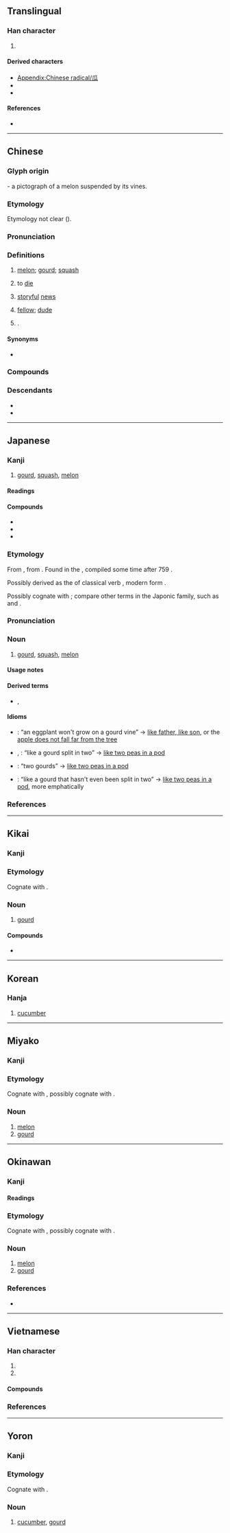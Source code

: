 {{also|爪}}
{{character info}}
{{character info|⽠}}
==Translingual==
{{stroke order|type=animate}}

===Han character===
{{Han char|rn=97|rad=瓜|as=00|sn=5|snj=6|four=72230|canj=HVIO|ids=⿸𠂆⿰厶㇏,⿻𤓰丶}}

# {{mul-kangxi radical-def}}

====Derived characters====
* [[Appendix:Chinese radical/瓜]]
* {{l|mul|[[𠇗]], [[呱]], [[坬]], [[𡜁]], [[孤]], [[弧]], [[㧓]], [[泒]], [[狐]], [[𨸯]], [[柧]], [[胍]], [[畖]], [[𥄼]], [[𥑔]], [[𭄱]], [[𧙆]], [[𦍳]], [[𦧔]], [[蛌]], [[𮕟]], [[觚]], [[𧦼]], [[𧲲]], [[𧵟]], [[𧿼]], [[軱]]([[𮝴]]), [[𨠋]], [[𮞖]], [[鈲]]([[𨱃]]), [[𩈕]], [[䩝]], [[𩛃]], [[𩢍]]([[𬳷]]), [[䱄]], [[𬷊]]}}
* {{l|mul|[[𠛒]], [[𣢚]], [[𦤻]], [[𪀅]], [[𡗷]], [[苽]], [[𤽡]], [[窊]], [[罛]], [[笟]], [[𦊡]], [[𩂡]], [[𢈅]], [[㽿]]}}

====References====
* {{Han ref|kx=0746.010|dkj=21371|dj=1154.140|hdz=42654.010|uh=74DC|ud=29916|bh=A5CA|bd=42442}}

----

==Chinese==
{{zh-forms|alt=苽}}
{{zh-wp|zh:瓜|en:Melon|en:Gourd|en:Radical 97}}

===Glyph origin===
{{Han etym}}
{{liushu|p}} - a pictograph of a melon suspended by its vines.

===Etymology===
Etymology not clear ({{zh-ref|Schuessler, 2007}}).

{{rfe|zh|relationship of Cantonese [[瓜]] 'to die' to Mandarin [[掛]] 'to die'}}

===Pronunciation===
{{zh-pron
|m=guā
|m-s=gua1
|dg=гуа1
|c=gwaa1
|c-t=ga1
|g=gua1
|h=pfs=kôa;gd=gua1
|j=gua1
|mb=guá
|md=guă
|mn=xm,qz,jj,zp,tw,ph:koe/ml,jj,tw:koa
|mn_note=Xiamen, Quanzhou, Jinjiang, Taiwan: koe - vernacular; koa - literary
|mn-t=guê1
|w=1ko
|x=gua1
|mc=y
|oc=y
|cat=n,c:v,pn
}}

===Definitions===
{{zh-hanzi}}

# [[melon]]; [[gourd]]; [[squash]]
#: {{zh-x|西瓜|watermelon}}
#: {{zh-x|南瓜|pumpkin}}
#: {{zh-x|冬瓜|winter '''melon'''}}
# {{lb|zh|Cantonese|slang|humorous}} to [[die]]
# {{lb|zh|Mainland|slang|neologism}} [[storyful]] [[news]]
#: {{zh-x|今年 最大 的 瓜|the most '''storyful news''' this year}}
#: {{zh-also|吃瓜}}
# {{lb|zh|Singapore|colloquial}} [[fellow]]; [[dude]]
# {{surname|zh|nodot=1}}.

====Synonyms====
* {{sense|to die}}
{{zh-syn-saurus|死亡}}

===Compounds===
{{zh-der|白瓜|西瓜|瓜蒂|瓜分|瓜李之嫌|瓜連|瓜紐|瓜農|瓜皮帽|瓜剖豆分|瓜仁|瓜熟蒂落|瓜藤|瓜田李下|瓜條|瓜蔓|瓜子|瓜子臉|佛手瓜|南瓜|及瓜而代|呆瓜|傻瓜相機|傻瓜|刺瓜|地瓜簽|匏瓜|及瓜|哈密瓜|地若瓜分|倭瓜|一瓜一蒂|嗑瓜子|匏瓜空懸|尼加拉瓜|寒瓜|地瓜|厄瓜多|劉全進瓜|冬瓜|瓜代|瓜田之嫌|浮瓜避暑|番木瓜|瓜子殼|瓜果筵|稍瓜打驢|瓜瓞|滾瓜爛熟|東瓜茄子|破瓜|瓜瓞綿綿|打瓜子|瓜子金|瓜秧|打響瓜兒|水底納瓜|番瓜|瓜月|浮瓜沉李|有瓜葛|木瓜|沉李浮瓜|木瓜酵素|滾瓜溜圓|種瓜得瓜|瓜搭|故侯瓜|砍瓜切菜|矮冬瓜|瓜期|瓜蔓抄|澆瓜之惠|癩瓜|王瓜|甜瓜|甘瓜苦蒂|瓜葛之親|瓜葛|瓜祭|瓜瓤|瓜洲|瓜棚|瓜架|瓜果|瓜時|瓜字初分|瓜地馬拉|瓜分豆剖|瓜子仁|瓜科|灌瓜之義|投瓜|滾瓜兒|瓠瓜|洋香瓜|水裡納瓜|抱蔓摘瓜|瓟瓜|東陵瓜|李下瓜田|醉瓜|綿綿瓜瓞|黃瓜|絲瓜絡|金瓜|頂瓜皮|絲瓜|腦袋瓜|老王賣瓜|順藤摸瓜|豆剖瓜分|蒲瓜|苦瓜臉|腦瓜頂兒|腦袋瓜子|老醃瓜|菜瓜布|苦瓜|鯽瓜兒|馬鈴瓜|香瓜|醬瓜|花瓜|馬拿瓜|金瓜石|糖瓜|老倭瓜|越瓜|西瓜子兒|西瓜帽|花木瓜|菜瓜|阿空卡瓜|胡瓜|瓜州|南瓜燈|傑克南瓜燈}}

===Descendants===
* {{desc|pcc|gval|bor=1}}
* {{desc|za|gve|bor=1}}

{{zh-cat|Intermediate|Death}}

----

==Japanese==

===Kanji===
{{ja-kanji|grade=|rs=瓜00}}

# [[gourd]], [[squash]], [[melon]]

====Readings====
{{ja-readings
|goon=け<け<くゑ
|kanon=か<くわ
|kun=うり-
}}

====Compounds====
* {{ja-r|西%瓜|すい%か|[[watermelon]]}}
* {{ja-r|南%瓜|なん%か}}
* {{ja-r|南瓜|カボチャ|[[pumpkin]]}}

===Etymology===
<div style="float:right;">
{{wikipedia|lang=ja}}
{{wikipedia|Gourd}}
{{wikipedia|Cucurbita|Squash}}
{{wikipedia|Melon}}
</div>
{{ja-kanjitab|yomi=k|うり}}

From {{inh|ja|ojp|-}}, from {{inh|ja|jpx-pro|*ori}}. Found in the ''{{w|Man'yōshū}}'', compiled some time after 759 {{CE}}.

Possibly derived as the {{m|ja|連用形|tr=ren'yōkei||continuative or stem form}} of classical verb {{m|ja|熟る|tr=uru}}, modern form {{m|ja|熟れる|tr=ureru||to [[ripen]]}}.

Possibly cognate with {{cog|ko|오이||[[cucumber]]}}; compare other terms in the Japonic family, such as {{cog|kzg|瓜|tr=ui}} and {{cog|yox|瓜|tr=ui}}.

===Pronunciation===
{{ja-pron|yomi=k|うり|acc=1|acc_ref=DJR}}

===Noun===
{{ja-noun|うり|ウリ}}

# [[gourd]], [[squash]], [[melon]]

====Usage notes====
{{U:ja:biology|ウリ}}

====Derived terms====
* {{ja-r|胡瓜|きゅうり|rom=-}}, {{ja-r|黄瓜|きゅうり|[[cucumber]]}}

====Idioms====
{{der-top|Idioms}}
* {{ja-r|瓜の蔓には茄子はならぬ|うり の つる に は なすび は ならぬ}}: “an eggplant won't grow on a gourd vine” → [[like father, like son]], or the [[apple does not fall far from the tree]]
* {{ja-r|瓜を二つに割ったよう|うり を ふたつ に わった よう}}, {{ja-r|瓜を二つに割りたる如し|うり を ふたつ に わりたる ごとし}}: “like a gourd split in two” → [[like two peas in a pod]]
* {{ja-r|瓜二つ|うり ふたつ}}: “two gourds” → [[like two peas in a pod]]
* {{ja-r|瓜を二つに割らずそのまま|うり を ふたつ に わらず その まま}}: “like a gourd that hasn't even been split in two” → [[like two peas in a pod]], more emphatically
{{der-bottom}}

===References===
<references/>

----

==Kikai==
{{attention|kzg}}

===Kanji===
{{head|kzg|Han character|hiragana|うい|romaji|ui}}

===Etymology===
Cognate with {{cog|ja|瓜|tr=uri|t=gourd, squash, melon}}.

===Noun===
{{head|kzg|noun|hiragana|うい|romaji|ui|sort=うい}}

# [[gourd]]

====Compounds====
{{top2}}
* {{l|kzg|胡瓜|tr=きうい, kiui|t=cucumber}}
{{bottom}}

----

==Korean==

===Hanja===
{{ko-hanja/new|오이|과}}

# [[cucumber]]

----

==Miyako==
{{attention|kzg}}

===Kanji===
{{head|mvi|Han character|hiragana|うーㇲ゙|romaji|ūz}}

===Etymology===
Cognate with {{cog|ja|瓜|tr=uri|t=gourd, squash, melon}}, possibly cognate with {{cog|ko|오이}}.

===Noun===
{{head|mvi|noun|hiragana|うーㇲ゙|romaji|ūz|sort=うい}}

# [[melon]]
# [[gourd]]

----

==Okinawan==
{{attention|ryu}}

===Kanji===
{{ryu-kanji}}

====Readings====
{{ryu-readings
|kun=うい-
}}

===Etymology===
{{ryu-kanjitab|うい|yomi=k}}
Cognate with {{cog|ja|瓜|tr=uri|t=gourd, squash, melon}}, possibly cognate with {{cog|ko|오이}}.

===Noun===
{{ryu-noun|うい}}

# [[melon]]
# [[gourd]]

===References===
* {{R:Shuri-Naha Dialect Dictionary|ウイ|SN03002}}

----

==Vietnamese==

===Han character===
{{vi-readings|rs=瓜00
|hanviet=qua-tdcndg;gdhn;bonet
|phienthiet=
|nom=qua-bonet;genibrel;taberd, dưa-tdcndg;btcn, co-tdcndg
}}

# {{han tu form of|qua|[[melon]]}}
# {{Nom form of|dưa|[[melon]]}}

====Compounds====
{{der3|vi
|{{vi-l|苦瓜|khổ qua}}
|{{vi-l|木瓜|mộc qua}}
}}

===References===
<references/>

----

==Yoron==
{{attention|yox}}

===Kanji===
{{head|yox|Han character|hiragana|うい|romaji|ui}}

===Etymology===
Cognate with {{cog|ja|瓜|tr=uri|t=gourd, squash, melon}}.

===Noun===
{{head|yox|noun|hiragana|うい|romaji|ui|sort=うい}}

# [[cucumber]], [[gourd]]

[[Category:CJKV radicals| ]]